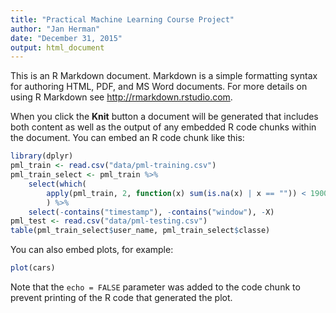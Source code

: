 ```yaml
---
title: "Practical Machine Learning Course Project"
author: "Jan Herman"
date: "December 31, 2015"
output: html_document
---
```


This is an R Markdown document. Markdown is a simple formatting syntax for authoring HTML, PDF, and MS Word documents. For more details on using R Markdown see <http://rmarkdown.rstudio.com>.

When you click the **Knit** button a document will be generated that includes both content as well as the output of any embedded R code chunks within the document. You can embed an R code chunk like this:

```r
library(dplyr)
pml_train <- read.csv("data/pml-training.csv")
pml_train_select <- pml_train %>%
    select(which(
        apply(pml_train, 2, function(x) sum(is.na(x) | x == "")) < 19000)
        ) %>%
    select(-contains("timestamp"), -contains("window"), -X)
pml_test <- read.csv("data/pml-testing.csv")
table(pml_train_select$user_name, pml_train_select$classe)
```

You can also embed plots, for example:

```r
plot(cars)
```

Note that the `echo = FALSE` parameter was added to the code chunk to prevent printing of the R code that generated the plot.
